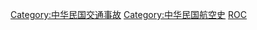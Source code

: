 [[Category:中华民国交通事故|Category:中华民国交通事故]]
[[Category:中华民国航空史|Category:中华民国航空史]]
[[Category:各國航空事故|ROC]]